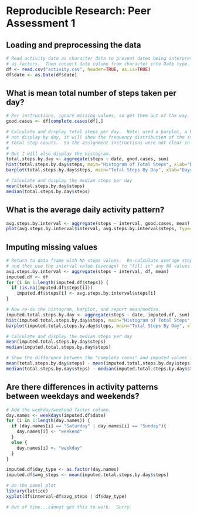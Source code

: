 # Reproducible Research: Peer Assessment 1


## Loading and preprocessing the data
```{r echo=TRUE}
# Read activity data as character data to prevent dates being interpreted
# as factors.  Then convert date column from character into Date type.
df <- read.csv("activity.csv", header=TRUE, as.is=TRUE)
df$date <- as.Date(df$date)
```



## What is mean total number of steps taken per day?
```{r echo=TRUE}
# Per instructions, ignore missing values, so get them out of the way.
good.cases <- df[complete.cases(df),]

# Calculate and display total steps per day.  Note: used a barplot, a histogram will
# not display by day, it will show the frequency distribution of the step counts over the
# total step counts.  So the assignment instructions were not clear in my opinion.
#
# But I will also display the histogram.
total.steps.by.day <- aggregate(steps ~ date, good.cases, sum)
hist(total.steps.by.day$steps, main="Histogram of Total Steps", xlab="Daily Step Counts", breaks=length(total.steps.by.day$steps))
barplot(total.steps.by.day$steps, main="Total Steps By Day", xlab="Days in Oct/Nov 2012", ylab="Total Steps")

# Calculate and display the median steps per day
mean(total.steps.by.day$steps)
median(total.steps.by.day$steps)
```



## What is the average daily activity pattern?
```{r echo=TRUE}
avg.steps.by.interval <- aggregate(steps ~ interval, good.cases, mean)
plot(avg.steps.by.interval$interval, avg.steps.by.interval$steps, type="l", main="Avg Steps Per Interval", xlab="5-Minute Intervals in Oct/Nov 2012", ylab="Avg Steps/Interval")
```



## Imputing missing values
```{r echo=TRUE}
# Return to data frame with NA steps values.  Re-calculate average steps based on interval,
# and then use the interval value (average) to "fill in" any NA values in a new data set.
avg.steps.by.interval <- aggregate(steps ~ interval, df, mean)
imputed.df <- df
for (i in 1:length(imputed.df$steps)) {
  if (is.na(imputed.df$steps[i]))
    imputed.df$steps[i] <- avg.steps.by.interval$steps[i]
}

# Now re-do the histogram, barplot, and report mean/median.
imputed.total.steps.by.day <- aggregate(steps ~ date, imputed.df, sum)
hist(imputed.total.steps.by.day$steps, main="Histogram of Total Steps", xlab="Daily Step Counts", breaks=length(imputed.total.steps.by.day$steps))
barplot(imputed.total.steps.by.day$steps, main="Total Steps By Day", xlab="Days in Oct/Nov 2012", ylab="Total Steps")

# Calculate and display the median steps per day
mean(imputed.total.steps.by.day$steps)
median(imputed.total.steps.by.day$steps)

# Show the difference between the "complete cases" and imputed values for mean,median.
mean(total.steps.by.day$steps) - mean(imputed.total.steps.by.day$steps)
median(total.steps.by.day$steps) - median(imputed.total.steps.by.day$steps)
```



## Are there differences in activity patterns between weekdays and weekends?
```{r echo=TRUE}

# Add the weekday/weekend factor column.
day.names <- weekdays(imputed.df$date)
for (i in 1:length(day.names)) {
  if (day.names[i] == "Saturday" | day.names[i] == "Sunday"){
    day.names[i] <- "weekend"
  }
  else {
    day.names[i] <- "weekday"
  }
}

imputed.df$day_type <- as.factor(day.names)
imputed.df$avg_steps <- mean(imputed.total.steps.by.day$steps)

# Do the panel plot
library(lattice)
xyplot(df$interval~df$avg_steps | df$day_type)

# Out of time...cannot get this to work.  Sorry.


```

